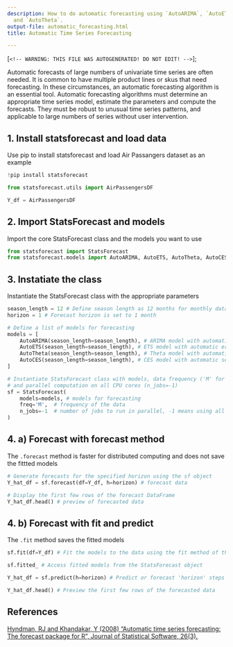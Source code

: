```yaml
---
description: How to do automatic forecasting using `AutoARIMA`, `AutoETS`, `AutoCES`
  and `AutoTheta`.
output-file: automatic_forecasting.html
title: Automatic Time Series Forecasting

---
```


[`<!-- WARNING: THIS FILE WAS AUTOGENERATED! DO NOT EDIT! -->`];

<div dangerouslySetInnerHTML={{ __html: quartoRawHtml[0] }} />

<Tip>

Automatic forecasts of large numbers of univariate time series are often
needed. It is common to have multiple product lines or skus that need
forecasting. In these circumstances, an automatic forecasting algorithm
is an essential tool. Automatic forecasting algorithms must determine an
appropriate time series model, estimate the parameters and compute the
forecasts. They must be robust to unusual time series patterns, and
applicable to large numbers of series without user intervention.

</Tip>

## 1. Install statsforecast and load data

Use pip to install statsforecast and load Air Passangers dataset as an
example

```python
!pip install statsforecast

from statsforecast.utils import AirPassengersDF

Y_df = AirPassengersDF
```

## 2. Import StatsForecast and models

Import the core StatsForecast class and the models you want to use

```python
from statsforecast import StatsForecast
from statsforecast.models import AutoARIMA, AutoETS, AutoTheta, AutoCES
```

## 3. Instatiate the class

Instantiate the StatsForecast class with the appropriate parameters

```python
season_length = 12 # Define season length as 12 months for monthly data
horizon = 1 # Forecast horizon is set to 1 month

# Define a list of models for forecasting
models = [
    AutoARIMA(season_length=season_length), # ARIMA model with automatic order selection and seasonal component
    AutoETS(season_length=season_length), # ETS model with automatic error, trend, and seasonal component
    AutoTheta(season_length=season_length), # Theta model with automatic seasonality detection
    AutoCES(season_length=season_length), # CES model with automatic seasonality detection
]

# Instantiate StatsForecast class with models, data frequency ('M' for monthly),
# and parallel computation on all CPU cores (n_jobs=-1)
sf = StatsForecast(
    models=models, # models for forecasting
    freq='M',  # frequency of the data
    n_jobs=-1  # number of jobs to run in parallel, -1 means using all processors
)
```

## 4. a) Forecast with forecast method

The `.forecast` method is faster for distributed computing and does not
save the fittted models

```python
# Generate forecasts for the specified horizon using the sf object
Y_hat_df = sf.forecast(df=Y_df, h=horizon) # forecast data

# Display the first few rows of the forecast DataFrame
Y_hat_df.head() # preview of forecasted data
```

## 4. b) Forecast with fit and predict

The `.fit` method saves the fitted models

```python
sf.fit(df=Y_df) # Fit the models to the data using the fit method of the StatsForecast object

sf.fitted_ # Access fitted models from the StatsForecast object

Y_hat_df = sf.predict(h=horizon) # Predict or forecast 'horizon' steps ahead using the predict method

Y_hat_df.head() # Preview the first few rows of the forecasted data
```

## References

[Hyndman, RJ and Khandakar, Y (2008) “Automatic time series forecasting:
The forecast package for R”, Journal of Statistical Software,
26(3).](https://www.jstatsoft.org/article/view/v027i03)

